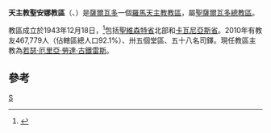 {{Infobox Roman Catholic diocese
|Roman Catholic Diocese of = 天主教聖維森特教區
|Latin name of diocese = Dioecesis Sancti Vincentii
|image = El Salvador - Diocesi di San Vicente.jpg
|caption =教區範圍
|location = [[薩爾瓦多|薩爾瓦多]]
|territory = 聖維森特省北部、卡瓦尼亞斯省
|population = 467,779

|rite = 拉丁禮
|patron = 
|province = 聖薩爾瓦多
|established = 1943年
|cathedral = 聖味噌爵主教座堂
|co-cathedral =
|leadership = 主教
|website =
|教宗 =
|metropolitan =
|ordinary =若瑟·厄里亞·勞達·古鐵雷斯
|coadjutor bishop =
|auxiliary = 
}}

'''天主教聖安娜教區'''（{{lang-la|Dioecesis Sancti Vincentii}}、{{lang-es|Diócesis de San Vicente}}）是[[薩爾瓦多|薩爾瓦多]]一個[[羅馬天主教|羅馬天主教]][[教區|教區]]，屬[[天主教聖薩爾瓦多總教區|聖薩爾瓦多總教區]]。

教區成立於1943年12月18日，<ref>{{cite journal
|journal=[[宗座公報|宗座公報]]
|publisher=梵蒂岡出版社
|date=1944年
|volume=36
|title=''Si qua in catholico''
|page=201
|url=http://www.vatican.va/archive/aas/documents/AAS%2036%20%5B1944%5D%20-%20ocr.pdf
|access-date=2014-04-02
|archive-date=2019-11-29
|archive-url=https://web.archive.org/web/20191129064059/http://www.vatican.va/archive/aas/documents/AAS%2036%20%5B1944%5D%20-%20ocr.pdf
|dead-url=no
}}</ref>包括[[聖維森特省|聖維森特省]]北部和[[卡瓦尼亞斯省|卡瓦尼亞斯省]]。2010年有教友467,779人（佔轄區總人口92.1%）、卅五個堂區、五十八名司鐸。現任教區主教為[[若瑟·厄里亞·勞達·古鐵雷斯|若瑟·厄里亞·勞達·古鐵雷斯]]。

==參考==
{{reflist}}
{{薩爾瓦多天主教教區}}
[[Category:薩爾瓦多天主教教區|S]]